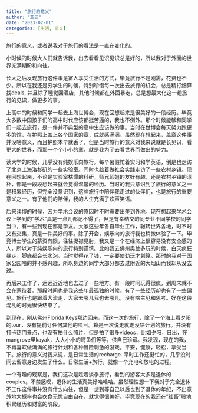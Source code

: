 ```yaml
---
title: "旅行的意义"
author: "亚云"
date: "2023-02-01"
categories: [生活, 意义]
---
```


旅行的意义，或者说我对于旅行的看法是一直在变化的。

小时候的时候大人们就告诉我，出去看看见识见识总是好的，所以我对于外面的世界充满期盼和向往。

长大之后发现旅行这件事是富人享受生活的方式，毕竟旅行不是刚需，花费也不少。所以在我还是穷学生的时候，特别珍惜每一次出去旅行的机会，总是精打细算找deals, 并且除了睡觉回酒店，其他时候都在外面暴走，总是想最大化这一趟旅行的见识，做更多的事。

上高中的时候和同学一起去上海世博会，现在回想起来是很美好的一段经历。毕竟大多数中国孩子们的高中时代应该都挺苦逼的，我也不例外。那个时候能够和同学们一起去旅行，是一件并不典型的高中生应该做的事。当时在世博会每天努力跑更多的馆，在护照上盖上各个国家的章，成就感满满。虽然现在想起来，盖章这件事并没啥意义，而且护照本早就丢了，但是当时旅行的意义对我来说就是长见识，看更大的世界，而那一个个小小的章，就是我为了去看世界而做出的努力。

读大学的时候，几乎没有纯娱乐向旅行。每个暑假忙着实习和学英语，倒是也走访了北京上海洛杉矶的一些实验室。同时也趁着做社会实践走访了一些农村乡镇。现在回想起来，不论是实验室枯燥的科研，师兄师姐的友好有趣，还是农村乡镇的淳朴，都是一段段想起来就会觉得温馨的经历。当时的我只意识到了旅行的意义之一是积累经历，但完全没意识到，这些旅行中陪伴我走过的伙伴们，也是旅行的重要意义之一。有了他们的陪伴，我的人生充满了欢声笑语。

后来读博的时候，因为学术会议的原因时不时需要出差到外地。现在想起来学术会议上学到的"学术"真是一点儿都记不得了，但是有幸结交的同专业不同学校的同学当中，有一些到现在都是挚友。大家这些年各自毕业工作，辗转世界各地，时不时又有交集，真是一件美好的事。除了开会，娱乐向的旅行我也稍微体验了一下。毕竟博士学生的薪资有限，往往捉襟见肘，我又是一个在经济上很容易没有安全感的人，所以对于纯娱乐向的旅行特别谨慎。比如我去佛州奥兰多玩的时候，白天疯狂暴走，脚底都会长水泡。当时觉得花了钱，一定要使劲玩才划算。那时的我对于国家公园啥的并不感兴趣，所以身边的同学大部分都去过附近的大烟山而我却从没去过。

再后来工作了，远远近近地也去过了一些地方。有一段时间玩得很疯，到周末就不会在家待着。那段时间也是我这些年最孤独的时候。有了一些经历却也有了一些偏见。旅行也是跟着大流走，大家去哪儿我也去哪儿，没有啥主见和思考。好在这段混乱的时光很快结束了。

到现在，刚从佛州Florida Keys那边回来。而这一次的旅行，除了一个海上看夕阳的tour，没有提前订任何其他的项目。算是一次说走就走没啥计划的旅行。并没有打卡热门景点，也没有拍什么照片。但是拍了很多videos，比如夕阳，日出，在mangrove里kayak，大大小小的鳄鱼们等等，供自己珍藏。我发现，现在的我，不再喜欢做满满的旅行计划和各种冒险刺激的游戏。平安，健康，轻松，享受当下。旅行的意义对我来说，是日常生活的recharge. 平时工作还挺忙的，几乎没时间去留意身边发生了什么。日常生活+旅行，就像一个充电和放电的过程。

一个有趣的观察是，我们这次是趁着淡季旅行，看到的游客大多是退休的couples。不禁感叹，退休的生活真美好哈哈哈。虽然理性想一下我对于完全退休不工作这件事并没有什么向往，但是一想到等自己以后也到了退休的年纪，不出意外地大概率也会衣食无忧自由自在，就觉得很美好。毕竟现在的我还在"社畜"般地积累经历和财富的阶段。
